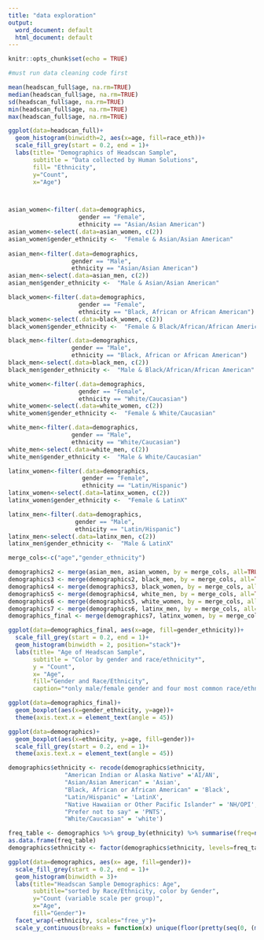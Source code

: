 ```yaml
---
title: "data exploration"
output:
  word_document: default
  html_document: default
---
```


```r
knitr::opts_chunk$set(echo = TRUE)
```

```r
#must run data cleaning code first
```




```r
mean(headscan_full$age, na.rm=TRUE)
median(headscan_full$age, na.rm=TRUE)
sd(headscan_full$age, na.rm=TRUE)
min(headscan_full$age, na.rm=TRUE)
max(headscan_full$age, na.rm=TRUE)

ggplot(data=headscan_full)+
  geom_histogram(binwidth=2, aes(x=age, fill=race_eth))+
  scale_fill_grey(start = 0.2, end = 1)+
  labs(title= "Demographics of Headscan Sample",
       subtitle = "Data collected by Human Solutions",
       fill= "Ethnicity",
       y="Count",
       x="Age")



asian_women<-filter(.data=demographics,
                    gender == "Female",
                    ethnicity == "Asian/Asian American")
asian_women<-select(.data=asian_women, c(2))
asian_women$gender_ethnicity <-  "Female & Asian/Asian American"
  
asian_men<-filter(.data=demographics,
                  gender == "Male",
                  ethnicity == "Asian/Asian American")
asian_men<-select(.data=asian_men, c(2))
asian_men$gender_ethnicity <-  "Male & Asian/Asian American"

black_women<-filter(.data=demographics,
                    gender == "Female",
                    ethnicity == "Black, African or African American")
black_women<-select(.data=black_women, c(2))
black_women$gender_ethnicity <-  "Female & Black/African/African American"

black_men<-filter(.data=demographics,
                  gender == "Male",
                  ethnicity == "Black, African or African American")
black_men<-select(.data=black_men, c(2))
black_men$gender_ethnicity <-  "Male & Black/African/African American"

white_women<-filter(.data=demographics,
                    gender == "Female",
                    ethnicity == "White/Caucasian")
white_women<-select(.data=white_women, c(2))
white_women$gender_ethnicity <-  "Female & White/Caucasian"

white_men<-filter(.data=demographics,
                  gender == "Male",
                  ethnicity == "White/Caucasian")
white_men<-select(.data=white_men, c(2))
white_men$gender_ethnicity <-  "Male & White/Caucasian"

latinx_women<-filter(.data=demographics,
                     gender == "Female",
                     ethnicity == "Latin/Hispanic")
latinx_women<-select(.data=latinx_women, c(2))
latinx_women$gender_ethnicity <-  "Female & LatinX"

latinx_men<-filter(.data=demographics,
                   gender == "Male",
                   ethnicity == "Latin/Hispanic")
latinx_men<-select(.data=latinx_men, c(2))
latinx_men$gender_ethnicity <-  "Male & LatinX"

merge_cols<-c("age","gender_ethnicity")

demographics2 <- merge(asian_men, asian_women, by = merge_cols, all=TRUE)
demographics3 <- merge(demographics2, black_men, by = merge_cols, all=TRUE)
demographics4 <- merge(demographics3, black_women, by = merge_cols, all=TRUE)
demographics5 <- merge(demographics4, white_men, by = merge_cols, all=TRUE)
demographics6 <- merge(demographics5, white_women, by = merge_cols, all=TRUE)
demographics7 <- merge(demographics6, latinx_men, by = merge_cols, all=TRUE)
demographics_final <- merge(demographics7, latinx_women, by = merge_cols, all=TRUE)
```

```r
ggplot(data=demographics_final, aes(x=age, fill=gender_ethnicity))+
  scale_fill_grey(start = 0.2, end = 1)+
  geom_histogram(binwidth = 2, position="stack")+
  labs(title= "Age of Headscan Sample",
       subtitle = "Color by gender and race/ethnicity*",
       y = "Count",
       x= "Age",
       fill="Gender and Race/Ethnicity",
       caption="*only male/female gender and four most common race/ethnicities included in this graph")
```  

```r
ggplot(data=demographics_final)+
  geom_boxplot(aes(x=gender_ethnicity, y=age))+
  theme(axis.text.x = element_text(angle = 45))
```

```r
ggplot(data=demographics)+
  geom_boxplot(aes(x=ethnicity, y=age, fill=gender))+
  scale_fill_grey(start = 0.2, end = 1)+
  theme(axis.text.x = element_text(angle = 45))
```



```r
demographics$ethnicity <- recode(demographics$ethnicity,
                "American Indian or Alaska Native" ='AI/AN',
                "Asian/Asian American" = 'Asian',
                "Black, African or African American" = 'Black',
                "Latin/Hispanic" = 'LatinX',
                "Native Hawaiian or Other Pacific Islander" = 'NH/OPI',
                "Prefer not to say" = 'PNTS',
                "White/Caucasian" = 'white')
```

```r
freq_table <- demographics %>% group_by(ethnicity) %>% summarise(freq=n())
as.data.frame(freq_table)
demographics$ethnicity <- factor(demographics$ethnicity, levels=freq_table$ethnicity[order(freq_table$freq, decreasing = T)])
```

```r




ggplot(data=demographics, aes(x= age, fill=gender))+
  scale_fill_grey(start = 0.2, end = 1)+
  geom_histogram(binwidth = 3)+
  labs(title="Headscan Sample Demographics: Age",
       subtitle="sorted by Race/Ethnicity, color by Gender",
       y="Count (variable scale per group)",
       x="Age",
       fill="Gender")+
  facet_wrap(~ethnicity, scales="free_y")+
  scale_y_continuous(breaks = function(x) unique(floor(pretty(seq(0, (max(x) + 1) * 1.1)))))



```

